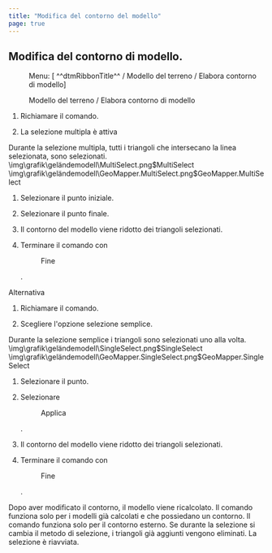 ```yaml
---
title: "Modifica del contorno del modello"
page: true
---
```

## Modifica del contorno di modello. 
<GeoDesigner> <Menu> Menu: [ ^^dtmRibbonTitle^^ / Modello del terreno / Elabora contorno di modello] </Menu> </GeoDesigner>
<GeoMapper> <Menu>Modello del terreno / Elabora contorno di modello</Menu> </GeoMapper>


1. Richiamare il comando.

2. La selezione multipla &#232; attiva



<Success>
Durante la selezione multipla, tutti i triangoli che intersecano la linea selezionata, sono selezionati.
</Success>

<GeoDesigner>
<Image>\img\grafik\geländemodell\MultiSelect.png$MultiSelect</Image>
</GeoDesigner>
<GeoMapper>
<Image>\img\grafik\geländemodell\GeoMapper.MultiSelect.png$GeoMapper.MultiSelect</Image>
</GeoMapper>


1. Selezionare il punto iniziale.

2. Selezionare il punto finale.

3. Il contorno del modello viene ridotto dei triangoli selezionati.

4. Terminare il comando con <Menu>Fine</Menu> .






Alternativa


1. Richiamare il comando.

2. Scegliere l&#39;opzione selezione semplice.



<Success>
Durante la selezione semplice i triangoli sono selezionati uno alla volta.
</Success>

<GeoDesigner>
<Image>\img\grafik\geländemodell\SingleSelect.png$SingleSelect</Image>
</GeoDesigner>
<GeoMapper>
<Image>\img\grafik\geländemodell\GeoMapper.SingleSelect.png$GeoMapper.SingleSelect</Image>
</GeoMapper>


1. Selezionare il punto.

2. Selezionare <Menu>Applica</Menu> .

3. Il contorno del modello viene ridotto dei triangoli selezionati.

4. Terminare il comando con <Menu>Fine</Menu> .






<Success>
Dopo aver modificato il contorno, il modello viene ricalcolato.
</Success>

<Success>
Il comando funziona solo per i modelli gi&#224; calcolati e che possiedano un contorno.
</Success>

<Success>
Il comando funziona solo per il contorno esterno.
</Success>

<Success>
Se durante la selezione si cambia il metodo di selezione, i triangoli gi&#224; aggiunti vengono eliminati. La selezione &#232; riavviata.
</Success>
